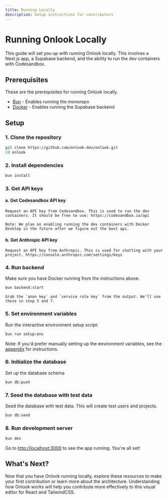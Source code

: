 ```yaml
---
title: Running Locally
description: Setup instructions for contributors
---
```


# Running Onlook Locally

This guide will set you up with running Onlook locally. This involves a Next.js app, a Supabase backend, and the ability to run the dev containers with Codesandbox.

## Prerequisites

These are the prerequisites for running Onlook locally.

- [Bun](https://bun.sh) - Enables running the monorepo
- [Docker](https://docs.docker.com/get-started/get-docker/) - Enables running the Supabase backend

## Setup

### 1. Clone the repository

   ```bash
   git clone https://github.com/onlook-dev/onlook.git
   cd onlook
   ```

### 2. Install dependencies

   ```bash
   bun install
   ```

### 3. Get API keys

#### a. Get Codesandbox API key

    Request an API key from Codesandbox. This is used to run the dev containers. It should be free to use: https://codesandbox.io/api

    Note: We plan on enabling running the dev containers with Docker Desktop in the future after we figure out the best api. 

#### b. Get Anthropic API key

    Request an API key from Anthropic. This is used for chatting with your project. https://console.anthropic.com/settings/keys

### 4. Run backend

   Make sure you have Docker running from the instructions above.

   ```bash
   bun backend:start
   ```

    Grab the `anon key` and `service role key` from the output. We'll use these in step 5 and 7.

### 5. Set environment variables

Run the interactive environment setup script:

```bash
bun run setup:env
```

Note: If you'd prefer manually setting up the environment variables, see the [appendix](/docs/developer/appendix) for instructions.

### 6. Initialize the database

Set up the database schema
   ```bash
   bun db:push
   ```

### 7. Seed the database with test data

Seed the database with test data. This will create test users and projects.
   ```bash
   bun db:seed
   ```

### 8. Run development server

   ```bash
   bun dev
   ```

Go to [http://localhost:3000](http://localhost:3000) to see the app running. You're all set!

## What's Next?

Now that you have Onlook running locally, explore these resources to make your first contribution or learn more about the architecture. Understanding how Onlook works will help you contribute more effectively to this visual editor for React and TailwindCSS.

<Cards>
  <Card title="Learn about Architecture" href="/docs/developer/architecture" />
  <Card title="How to Contribute" href="/docs/developer/contributing" />
</Cards>
